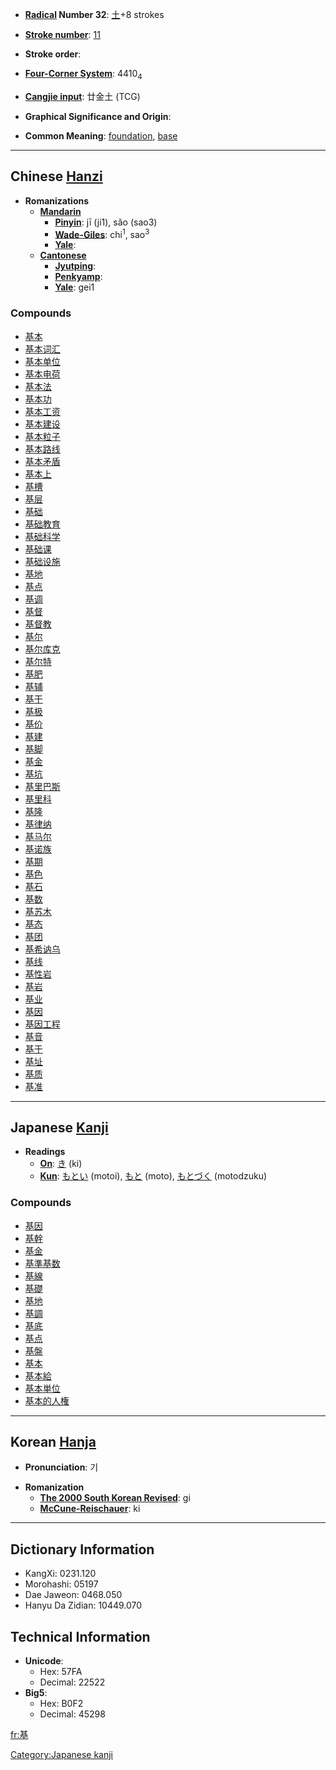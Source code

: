 * '''[[Wiktionary:Chinese radical index| Radical]] Number 32''': [[Wiktionary:Chinese radical index 土|土]]+8 strokes

* '''[[Wiktionary:Chinese total strokes index|Stroke number]]''': [[Wiktionary:Chinese total strokes index 11|11]]

* '''Stroke order''': 

* '''[[Wiktionary:Chinese four corner index|Four-Corner System]]''': 4410<sub>4</sub>

* '''[[Wiktionary:Chinese Cangjie index|Cangjie input]]''': 廿金土 (TCG)

* '''Graphical Significance and Origin''': 

* '''Common Meaning''': [[foundation]], [[base]]

----

== Chinese [[Hanzi]] ==

* '''Romanizations'''
** '''[[Mandarin]]'''
*** '''[[Pinyin]]''': jī (ji1), sǎo (sao3)
*** '''[[Wade-Giles]]''': chi<sup>1</sup>, sao<sup>3</sup>
*** '''[[Yale]]''': 
** '''[[Cantonese]]'''
*** '''[[Jyutping]]''':
*** '''[[Penkyamp]]''': 
*** '''[[Yale]]''': gei1

===Compounds===
*[[基本]]
*[[基本词汇]]
*[[基本单位]]
*[[基本电荷]]
*[[基本法]]
*[[基本功]]
*[[基本工资]]
*[[基本建设]]
*[[基本粒子]]
*[[基本路线]]
*[[基本矛盾]]
*[[基本上]]
*[[基槽]]
*[[基层]]
*[[基础]]
*[[基础教育]]
*[[基础科学]]
*[[基础课]]
*[[基础设施]]
*[[基地]]
*[[基点]]
*[[基调]]
*[[基督]]
*[[基督教]]
*[[基尔]]
*[[基尔库克]]
*[[基尔特]]
*[[基肥]]
*[[基辅]]
*[[基干]]
*[[基极]]
*[[基价]]
*[[基建]]
*[[基脚]]
*[[基金]]
*[[基坑]]
*[[基里巴斯]]
*[[基里科]]
*[[基隆]]
*[[基律纳]]
*[[基马尔]]
*[[基诺族]]
*[[基期]]
*[[基色]]
*[[基石]]
*[[基数]]
*[[基苏木]]
*[[基态]]
*[[基团]]
*[[基希讷乌]]
*[[基线]]
*[[基性岩]]
*[[基岩]]
*[[基业]]
*[[基因]]
*[[基因工程]]
*[[基音]]
*[[基于]]
*[[基址]]
*[[基质]]
*[[基准]]
 

----

== Japanese [[Kanji]] ==

* '''Readings'''
** '''[[On]]''': [[き]] (ki)
** '''[[Kun]]''': [[もとい]] (motoi), [[もと]] (moto), [[もとづく]] (motodzuku)

===Compounds===
*[[基因]]
*[[基幹]]
*[[基金]]
*[[基準基数]]
*[[基線]]
*[[基礎]]
*[[基地]]
*[[基調]]
*[[基底]]
*[[基点]]
*[[基盤]]
*[[基本]]
*[[基本給]]
*[[基本単位]]
*[[基本的人権]]


----

== Korean [[Hanja]] ==

* '''Pronunciation''': 기

* '''Romanization'''
** '''[[The 2000 South Korean Revised Romanization|The 2000 South Korean Revised]]''': gi
** '''[[McCune-Reischauer]]''': ki

----

== Dictionary Information ==

* KangXi: 0231.120
* Morohashi: 05197
* Dae Jaweon: 0468.050
* Hanyu Da Zidian: 10449.070

== Technical Information ==

* '''Unicode''':
** Hex: 57FA
** Decimal: 22522
* '''Big5''':
** Hex: B0F2
** Decimal: 45298

[[Category:Japanese kanji]]

[[fr:基]]